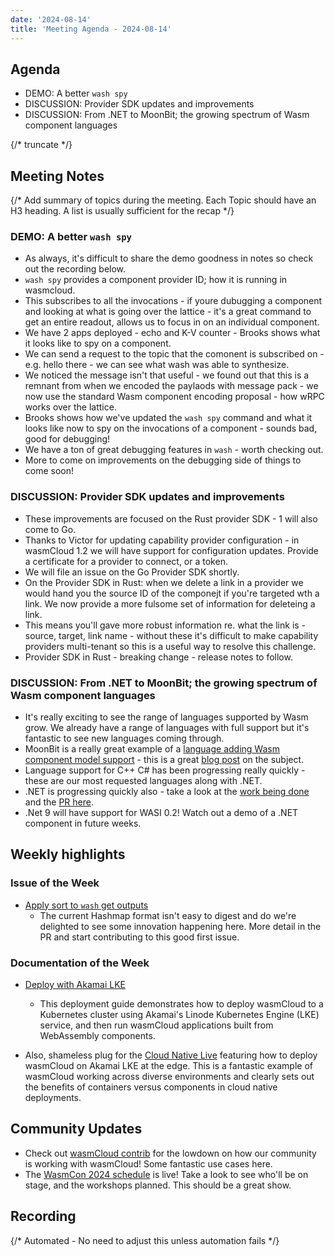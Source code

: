 ```yaml
---
date: '2024-08-14'
title: 'Meeting Agenda - 2024-08-14'
---
```


## Agenda

- DEMO: A better `wash spy`
- DISCUSSION: Provider SDK updates and improvements
- DISCUSSION: From .NET to MoonBit; the growing spectrum of Wasm component languages

{/* truncate */}

## Meeting Notes

{/* Add summary of topics during the meeting. Each Topic should have an H3 heading. A list is usually sufficient for the recap */}

### DEMO: A better `wash spy`

- As always, it's difficult to share the demo goodness in notes so check out the recording below.
- `wash spy` provides a component provider ID; how it is running in wasmcloud.
- This subscribes to all the invocations - if youre dubugging a component and looking at what is going over the lattice - it's a great command to get an entire readout, allows us to focus in on an individual component.
- We have 2 apps deployed - echo and K-V counter - Brooks shows what it looks like to spy on a component.
- We can send a request to the topic that the comonent is subscribed on - e.g. hello there - we can see what wash was able to synthesize.
- We noticed the message isn't that useful - we found out that this is a remnant from when we encoded the paylaods with message pack - we now use the standard Wasm component encoding proposal - how wRPC works over the lattice.
- Brooks shows how we've updated the `wash spy` command and what it looks like now to spy on the invocations of a component - sounds bad, good for debugging!
- We have a ton of great debugging features in `wash` - worth checking out.
- More to come on improvements on the debugging side of things to come soon!

### DISCUSSION: Provider SDK updates and improvements

- These improvements are focused on the Rust provider SDK - 1 will also come to Go.
- Thanks to Victor for updating capability provider configuration - in wasmCloud 1.2 we will have support for configuration updates. Provide a certificate for a provider to connect, or a token.
- We will file an issue on the Go Provider SDK shortly.
- On the Provider SDK in Rust: when we delete a link in a provider we would hand you the source ID of the componejt if you're targeted wth a link. We now provide a more fulsome set of information for deleteing a link. 
- This means you'll gave more robust information re. what the link is - source, target, link name - without these it's difficult to make capability providers multi-tenant so this is a useful way to resolve this challenge.
- Provider SDK in Rust - breaking change - release notes to follow. 

### DISCUSSION: From .NET to MoonBit; the growing spectrum of Wasm component languages

- It's really exciting to see the range of languages supported by Wasm grow. We already have a range of languages with full support but it's fantastic to see new languages coming through.
- MoonBit is a really great example of a [language adding Wasm component model support](https://gist.github.com/mizchi/47ba840722f593a32a0587df334ee2f2) - this is a great [blog post](https://www.moonbitlang.com/blog/component-model) on the subject.
- Language support for C++ C# has been progressing really quickly - these are our most requested languages along with .NET.
- .NET is progressing quickly also - take a look at the [work being done](https://github.com/bytecodealliance/componentize-dotnet) and the [PR here]( https://github.com/bytecodealliance/componentize-dotnet/pull/32).
- .Net 9 will have support for WASI 0.2! Watch out a demo of a .NET component in future weeks.

## Weekly highlights

### Issue of the Week

- [Apply sort to `wash` get outputs](https://github.com/wasmCloud/wasmCloud/issues/2772)
  - The current Hashmap format isn't easy to digest and do we're delighted to see some innovation happening here. More detail in the PR and start contributing to this good first issue.

### Documentation of the Week

- [Deploy with Akamai LKE](https://wasmcloud.com/docs/deployment/k8s/akamai)
  - This deployment guide demonstrates how to deploy wasmCloud to a Kubernetes cluster using Akamai's Linode Kubernetes Engine (LKE) service, and then run wasmCloud applications built from WebAssembly components.

- Also, shameless plug for the [Cloud Native Live](https://www.youtube.com/watch?v=B1Q_Xx5i6Ek) featuring how to deploy wasmCloud on Akamai LKE at the edge. This is a fantastic example of wasmCloud working across diverse environments and clearly sets out the benefits of containers versus components in cloud native deployments.

## Community Updates

- Check out [wasmCloud contrib](https://github.com/wasmCloud/wasmCloud-contrib) for the lowdown on how our community is working with wasmCloud! Some fantastic use cases here.
- The [WasmCon 2024 schedule](https://events.linuxfoundation.org/wasmcon/program/schedule/) is live! Take a look to see who'll be on stage, and the workshops planned. This should be a great show.

## Recording

{/* Automated - No need to adjust this unless automation fails */}

<YouTube url="https://www.youtube.com/watch?v=MJyX3-QzRg0" />
